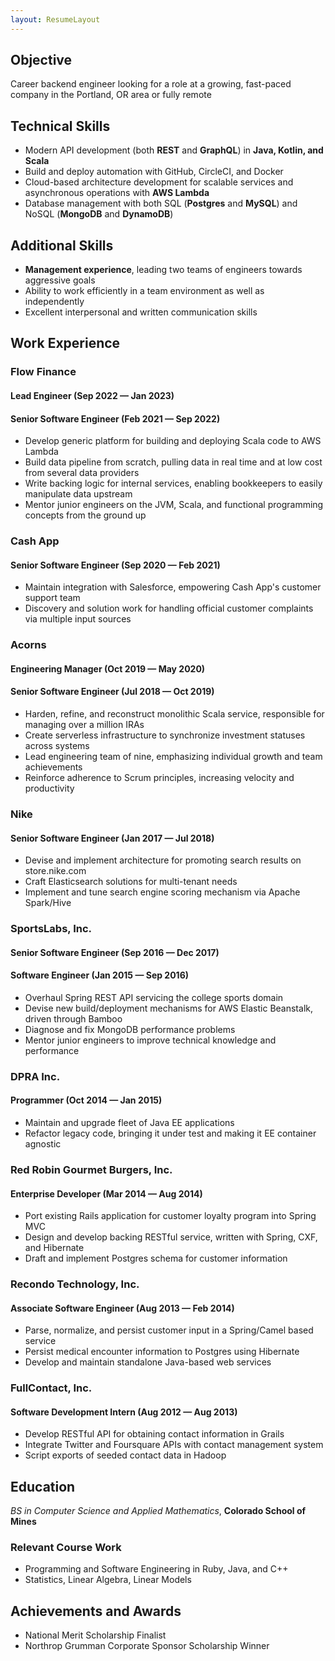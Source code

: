```yaml
---
layout: ResumeLayout
---
```


## Objective

Career backend engineer looking for a role at a growing, fast-paced company in the Portland, OR area or fully remote

## Technical Skills
- Modern API development (both **REST** and **GraphQL**) in **Java, Kotlin, and Scala**
- Build and deploy automation with GitHub, CircleCI, and Docker
- Cloud-based architecture development for scalable services and asynchronous operations with **AWS Lambda**
- Database management with both SQL (**Postgres** and **MySQL**) and NoSQL (**MongoDB** and **DynamoDB**)

## Additional Skills
- **Management experience**, leading two teams of engineers towards aggressive goals
- Ability to work efficiently in a team environment as well as independently
- Excellent interpersonal and written communication skills

## Work Experience
### Flow Finance

#### Lead Engineer (Sep 2022 — Jan 2023)
#### Senior Software Engineer (Feb 2021 — Sep 2022)
- Develop generic platform for building and deploying Scala code to AWS Lambda
- Build data pipeline from scratch, pulling data in real time and at low cost from several data providers
- Write backing logic for internal services, enabling bookkeepers to easily manipulate data upstream
- Mentor junior engineers on the JVM, Scala, and functional programming concepts from the ground up

### Cash App
#### Senior Software Engineer (Sep 2020 — Feb 2021)
- Maintain integration with Salesforce, empowering Cash App's customer support team
- Discovery and solution work for handling official customer complaints via multiple input sources

### Acorns
#### Engineering Manager (Oct 2019 — May 2020)
#### Senior Software Engineer (Jul 2018 — Oct 2019)
- Harden, refine, and reconstruct monolithic Scala service, responsible for managing over a million IRAs
- Create serverless infrastructure to synchronize investment statuses across systems
- Lead engineering team of nine, emphasizing individual growth and team achievements
- Reinforce adherence to Scrum principles, increasing velocity and productivity

### Nike
#### Senior Software Engineer (Jan 2017 — Jul 2018)
- Devise and implement architecture for promoting search results on store.nike.com
- Craft Elasticsearch solutions for multi-tenant needs
- Implement and tune search engine scoring mechanism via Apache Spark/Hive

### SportsLabs, Inc.
#### Senior Software Engineer (Sep 2016 — Dec 2017)
#### Software Engineer (Jan 2015 — Sep 2016)
- Overhaul Spring REST API servicing the college sports domain
- Devise new build/deployment mechanisms for AWS Elastic Beanstalk, driven through Bamboo
- Diagnose and fix MongoDB performance problems
- Mentor junior engineers to improve technical knowledge and performance

### DPRA Inc.
#### Programmer (Oct 2014 — Jan 2015)
- Maintain and upgrade fleet of Java EE applications
- Refactor legacy code, bringing it under test and making it EE container agnostic

### Red Robin Gourmet Burgers, Inc.
#### Enterprise Developer (Mar 2014 — Aug 2014)
- Port existing Rails application for customer loyalty program into Spring MVC
- Design and develop backing RESTful service, written with Spring, CXF, and Hibernate
- Draft and implement Postgres schema for customer information

### Recondo Technology, Inc.
#### Associate Software Engineer (Aug 2013 — Feb 2014)
- Parse, normalize, and persist customer input in a Spring/Camel based service
- Persist medical encounter information to Postgres using Hibernate
- Develop and maintain standalone Java-based web services

### FullContact, Inc.
#### Software Development Intern (Aug 2012 — Aug 2013)
- Develop RESTful API for obtaining contact information in Grails
- Integrate Twitter and Foursquare APIs with contact management system
- Script exports of seeded contact data in Hadoop

## Education
_BS in Computer Science and Applied Mathematics_, **Colorado School of Mines**

### Relevant Course Work
- Programming and Software Engineering in Ruby, Java, and C++
- Statistics, Linear Algebra, Linear Models

## Achievements and Awards
- National Merit Scholarship Finalist
- Northrop Grumman Corporate Sponsor Scholarship Winner